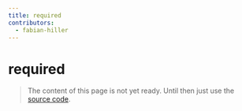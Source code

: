 ```yaml
---
title: required
contributors:
  - fabian-hiller
---
```


# required

> The content of this page is not yet ready. Until then just use the [source code](https://github.com/fabian-hiller/valibot/blob/main/library/src/methods/required/required.ts).
